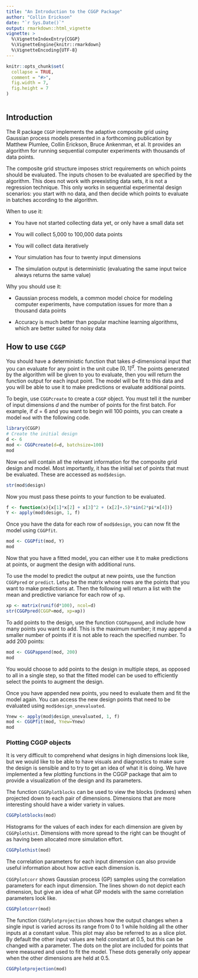 ```yaml
---
title: "An Introduction to the CGGP Package"
author: "Collin Erickson"
date: "`r Sys.Date()`"
output: rmarkdown::html_vignette
vignette: >
  %\VignetteIndexEntry{CGGP}
  %\VignetteEngine{knitr::rmarkdown}
  %\VignetteEncoding{UTF-8}
---
```


```r
knitr::opts_chunk$set(
  collapse = TRUE,
  comment = "#>",
  fig.width = 7,
  fig.height = 7
)
```

```r

```

## Introduction

The R package `CGGP` implements the adaptive composite grid using
Gaussian process models presented in a forthcoming publication by
Matthew Plumlee, Collin Erickson, Bruce Ankenman, et al.
It provides an algorithm for running sequential computer experiments
with thousands of data points.

The composite grid structure imposes strict requirements on which points
should be evaluated.
The inputs chosen to be evaluated are specified by the algorithm.
This does not work with preexisting data sets,
it is not a regression technique.
This only works in sequential experimental design scenarios:
you start with no data, and then decide which points to evaluate
in batches according to the algorithm.


When to use it:

* You have not started collecting data yet, or only have a small data set

* You will collect 5,000 to 100,000 data points

* You will collect data iteratively

* Your simulation has four to twenty input dimensions

* The simulation output is deterministic (evaluating the same input twice
always returns the same value)


Why you should use it:

* Gaussian process models, a common model choice for modeling
computer experiments, have computation issues for more than
a thousand data points

* Accuracy is much better than popular machine learning algorithms,
which are better suited for noisy data




## How to use `CGGP`

You should have a deterministic function that takes $d$-dimensional input
that you can evaluate for any point in the unit cube $[0,1]^d$.
The points generated by the algorithm will be given to you to evaluate,
then you will return the function output for each input point.
The model will be fit to this data and you will be able to use it
to make predictions or evaluate additional points.

To begin, use `CGGPcreate` to create a `CGGP` object.
You must tell it the number of input dimensions $d$
and the number of points for the first batch.
For example, if $d=6$ and you want to begin will 100 points,
you can create a model `mod` with the following code.

```r
library(CGGP)
# Create the initial design
d <- 6
mod <- CGGPcreate(d=d, batchsize=100)
mod
```

Now `mod` will contain all the relevant information for the composite
grid design and model.
Most importantly, it has the initial set of points
that must be evaluated.
These are accessed as `mod$design`.

```r
str(mod$design)
```

Now you must pass these points to your function to be evaluated.

```r
f <- function(x){x[1]*x[2] + x[3]^2 + (x[2]+.5)*sin(2*pi*x[4])}
Y <- apply(mod$design, 1, f)
```

Once you have the data for each row of `mod$design`,
you can now fit the model using `CGGPfit`.


```r
mod <- CGGPfit(mod, Y)
mod
```

Now that you have a fitted model, you can either use it to make
predictions at points, or augment the design with
additional runs.

To use the model to predict the output at new points,
use the function `CGGPpred` or `predict`.
Let`xp` be the matrix whose rows are the points that
you want to make predictions at.
Then the following will return a list with the
mean and predictive variance for each row of `xp`.

```r
xp <- matrix(runif(d*100), ncol=d)
str(CGGPpred(CGGP=mod, xp=xp))
```

To add points to the design, use the function `CGGPappend`,
and include how many points you want to add.
This is the maximum number; it may append a smaller number
of points if it is not able to reach the specified number.
To add 200 points:

```r
mod <- CGGPappend(mod, 200)
mod
```

You would choose to add points to the design in multiple steps,
as opposed to all in a single step,
so that the fitted model can be used to efficiently
select the points to augment the design.

Once you have appended new points, you need to evaluate them
and fit the model again.
You can access the new design points that need to be evaluated
using `mod$design_unevaluated`.

```r
Ynew <- apply(mod$design_unevaluated, 1, f)
mod <- CGGPfit(mod, Ynew=Ynew)
mod
```

### Plotting CGGP objects

It is very difficult to comprehend what designs in high
dimensions look like,
but we would like to be able to have visuals and diagnostics
to make sure the design is sensible and to try to get
an idea of what it is doing.
We have implemented a few plotting functions in the CGGP package
that aim to provide a visualization of the design
and its parameters.

The function `CGGPplotblocks` can be used to view the blocks (indexes)
when projected down to each pair of dimensions.
Dimensions that are more interesting should have a wider
variety in values.

```r
CGGPplotblocks(mod)
```

Histograms for the values of each index for each dimension
are given by `CGGPplothist`.
Dimensions with more spread to the right can be thought of as
having been allocated more simulation effort.

```r
CGGPplothist(mod)
```

The correlation parameters for each input dimension can also provide
useful information about how active each dimension is.

`CGGPplotcorr` shows Gaussian process (GP) samples using the correlation
parameters for each input dimension.
The lines shown do not depict each dimension,
but give an idea of what GP models with the same correlation parameters
look like.

```r
CGGPplotcorr(mod)
```

The function `CGGPplotprojection` shows how the output changes when a
single input is varied across its range from 0 to 1 while
holding all the other inputs at a constant value.
This plot may also be referred to as a slice plot.
By default the other input values are held constant at 0.5,
but this can be changed with a parameter.
The dots on the plot are included for points that were
measured and used to fit the model.
These dots generally only appear when the other dimensions are held at 0.5.

```r
CGGPplotprojection(mod)
```


